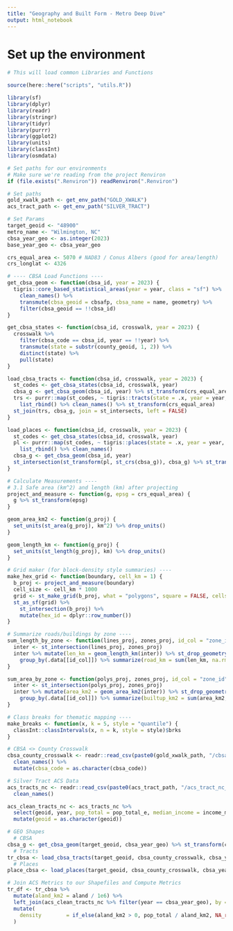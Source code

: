 ```yaml
---
title: "Geography and Built Form - Metro Deep Dive"
output: html_notebook
---
```


# Set up the environment
```r
# This will load common Libraries and Functions

source(here::here("scripts", "utils.R"))
```


```r
library(sf)
library(dplyr)
library(readr)
library(stringr)
library(tidyr)
library(purrr)
library(ggplot2)
library(units)
library(classInt)
library(osmdata)
```

```r
# Set paths for our environments
# Make sure we're reading from the project Renviron
if (file.exists(".Renviron")) readRenviron(".Renviron")

# Set paths
gold_xwalk_path <- get_env_path("GOLD_XWALK")
acs_tract_path <- get_env_path("SILVER_TRACT")

# Set Params
target_geoid <- "48900"
metro_name <- "Wilmington, NC"
cbsa_year_geo <- as.integer(2023)
base_year_geo <- cbsa_year_geo

crs_equal_area <- 5070 # NAD83 / Conus Albers (good for area/length)
crs_longlat <- 4326

```

```r
# ---- CBSA Load Functions ----
get_cbsa_geom <- function(cbsa_id, year = 2023) {
  tigris::core_based_statistical_areas(year = year, class = "sf") %>%
    clean_names() %>%
    transmute(cbsa_geoid = cbsafp, cbsa_name = name, geometry) %>%
    filter(cbsa_geoid == !!cbsa_id)
}

get_cbsa_states <- function(cbsa_id, crosswalk, year = 2023) {
  crosswalk %>%
    filter(cbsa_code == cbsa_id, year == !!year) %>%
    transmute(state = substr(county_geoid, 1, 2)) %>%
    distinct(state) %>%
    pull(state)
}

load_cbsa_tracts <- function(cbsa_id, crosswalk, year = 2023) {
  st_codes <- get_cbsa_states(cbsa_id, crosswalk, year)
  cbsa_g <- get_cbsa_geom(cbsa_id, year) %>% st_transform(crs_equal_area)
  trs <- purrr::map(st_codes, ~ tigris::tracts(state = .x, year = year, class = "sf", cb = TRUE)) %>%
    list_rbind() %>% clean_names() %>% st_transform(crs_equal_area)
  st_join(trs, cbsa_g, join = st_intersects, left = FALSE)
}

load_places <- function(cbsa_id, crosswalk, year = 2023) {
  st_codes <- get_cbsa_states(cbsa_id, crosswalk, year)
  pl <- purrr::map(st_codes, ~ tigris::places(state = .x, year = year, class = "sf")) %>%
    list_rbind() %>% clean_names()
  cbsa_g <- get_cbsa_geom(cbsa_id, year)
  st_intersection(st_transform(pl, st_crs(cbsa_g)), cbsa_g) %>% st_transform(crs_equal_area)
}

# Calculate Measurements ----
# 3.1 Safe area (km^2) and length (km) after projecting
project_and_measure <- function(g, epsg = crs_equal_area) {
  g %>% st_transform(epsg)
}

geom_area_km2 <- function(g_proj) {
  set_units(st_area(g_proj), km^2) %>% drop_units()
}

geom_length_km <- function(g_proj) {
  set_units(st_length(g_proj), km) %>% drop_units()
}

# Grid maker (for block-density style summaries) ----
make_hex_grid <- function(boundary, cell_km = 1) {
  b_proj <- project_and_measure(boundary)
  cell_size <- cell_km * 1000
  grid <- st_make_grid(b_proj, what = "polygons", square = FALSE, cellsize = cell_size)
  st_as_sf(grid) %>%
    st_intersection(b_proj) %>%
    mutate(hex_id = dplyr::row_number())
}

# Summarize roads/buildings by zone ----
sum_length_by_zone <- function(lines_proj, zones_proj, id_col = "zone_id") {
  inter <- st_intersection(lines_proj, zones_proj)
  inter %>% mutate(len_km = geom_length_km(inter)) %>% st_drop_geometry() %>%
    group_by(.data[[id_col]]) %>% summarize(road_km = sum(len_km, na.rm = TRUE), .groups = "drop")
}

sum_area_by_zone <- function(polys_proj, zones_proj, id_col = "zone_id") {
  inter <- st_intersection(polys_proj, zones_proj)
  inter %>% mutate(area_km2 = geom_area_km2(inter)) %>% st_drop_geometry() %>%
    group_by(.data[[id_col]]) %>% summarize(builtup_km2 = sum(area_km2, na.rm = TRUE), .groups = "drop")
}

# Class breaks for thematic mapping ----
make_breaks <- function(x, k = 5, style = "quantile") {
  classInt::classIntervals(x, n = k, style = style)$brks
}

```


```r
# CBSA <> County Crosswalk
cbsa_county_crosswalk <- readr::read_csv(paste0(gold_xwalk_path, "/cbsa_county_crosswalk.csv"), show_col_types = FALSE) %>%
  clean_names() %>%
  mutate(cbsa_code = as.character(cbsa_code))

# Silver Tract ACS Data
acs_tracts_nc <- readr::read_csv(paste0(acs_tract_path, "/acs_tract_nc_5_year.csv"), show_col_types = FALSE) %>%
  clean_names()

acs_clean_tracts_nc <- acs_tracts_nc %>% 
  select(geoid, year, pop_total = pop_total_e, median_income = income_med_e, median_rent = gross_rent_med_e, housing_units = total_housing_units_e, labor_force = in_labor_force_pop_e, rent_income_ratio = rent_income_percent) %>%
  mutate(geoid = as.character(geoid))

```

```r
# GEO Shapes
  # CBSA
cbsa_g <- get_cbsa_geom(target_geoid, cbsa_year_geo) %>% st_transform(crs_equal_area)
  # Tracts
tr_cbsa <- load_cbsa_tracts(target_geoid, cbsa_county_crosswalk, cbsa_year_geo) %>% st_transform(crs_equal_area) 
  # Places
place_cbsa <- load_places(target_geoid, cbsa_county_crosswalk, cbsa_year_geo) %>% st_transform(crs_equal_area)
```


```r
# Join ACS Metrics to our Shapefiles and Compute Metrics
tr_df <- tr_cbsa %>%
  mutate(aland_km2 = aland / 1e6) %>%
  left_join(acs_clean_tracts_nc %>% filter(year == cbsa_year_geo), by = "geoid") %>%
  mutate(
    density        = if_else(aland_km2 > 0, pop_total / aland_km2, NA_real_)
  )

```

